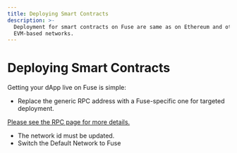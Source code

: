 ```yaml
---
title: Deploying Smart Contracts
description: >-
  Deployment for smart contracts on Fuse are same as on Ethereum and other
  EVM-based networks.
---
```


# Deploying Smart Contracts

Getting your dApp live on Fuse is simple:

* Replace the generic RPC address with a Fuse-specific one for targeted deployment.

[Please see the RPC page for more details.](../../basics/getting-started-with-fuse/network-details.mdx)

* The network id must be updated.
* Switch the Default Network to Fuse

